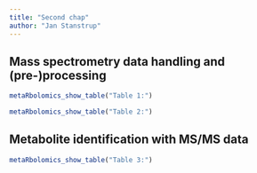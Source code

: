 ```yaml
---
title: "Second chap"
author: "Jan Stanstrup"
---
```






\pagebreak


## Mass spectrometry data handling and (pre-)processing

<style>
.book .book-body .page-wrapper .page-inner {
max-width: 1200px !important;
}
</style>

```r
metaRbolomics_show_table("Table 1:")
```


```r
metaRbolomics_show_table("Table 2:")
```


    
## Metabolite identification with MS/MS data

```r
metaRbolomics_show_table("Table 3:")
```

